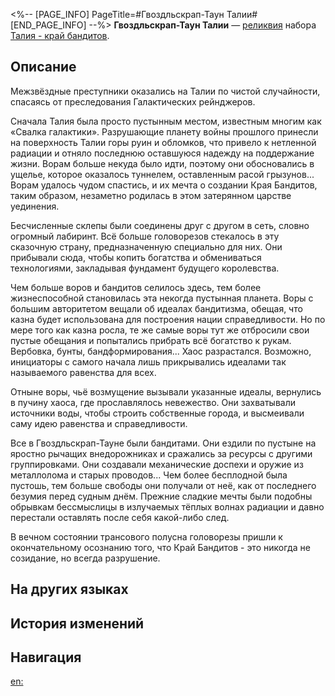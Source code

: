 <%-- [PAGE_INFO]
PageTitle=#Гвоздльскрап-Таун Талии#
[END_PAGE_INFO] --%>
{{Реликвия Инфобокс
|id          = 63075
|Изображение = Предмет Гвоздльскрап-Таун Талии.png
|Набор       = Талия — край бандитов
|Предмет     = Планарная сфера
|Упоминания  = 
}}
{{Описание|Внутри запечатан жалкий, заброшенный маленький городок Талии под названием Гвоздльскрап. Головорезы выбрали это место в качестве кратковременного убежища из-за его запасов воды и из тряпья, арматуры и досок построили здесь маленький городок.}}
'''Гвоздльскрап-Таун Талии''' — [[реликвия]] набора [[Талия — край бандитов|Талия - край бандитов]].

==Описание==
Межзвёздные преступники оказались на Талии по чистой случайности, спасаясь от преследования Галактических рейнджеров.

Сначала Талия была просто пустынным местом, известным многим как «Свалка галактики». Разрушающие планету войны прошлого принесли на поверхность Талии горы руин и обломков, что привело к нетленной радиации и отняло последнюю оставшуюся надежду на поддержание жизни. Ворам больше некуда было идти, поэтому они обосновались в ущелье, которое оказалось туннелем, оставленным расой грызунов... Ворам удалось чудом спастись, и их мечта о создании Края Бандитов, таким образом, незаметно родилась в этом затерянном царстве уединения.

Бесчисленные склепы были соединены друг с другом в сеть, словно огромный лабиринт. Всё больше головорезов стекалось в эту сказочную страну, предназначенную специально для них. Они прибывали сюда, чтобы копить богатства и обмениваться технологиями, закладывая фундамент будущего королевства.

Чем больше воров и бандитов селилось здесь, тем более жизнеспособной становилась эта некогда пустынная планета. Воры с большим авторитетом вещали об идеалах бандитизма, обещая, что казна будет использована для построения нации справедливости. Но по мере того как казна росла, те же самые воры тут же отбросили свои пустые обещания и попытались прибрать всё богатство к рукам. Вербовка, бунты, бандформирования... Хаос разрастался. Возможно, инициаторы с самого начала лишь прикрывались идеалами так называемого равенства для всех.

Отныне воры, чьё возмущение вызывали указанные идеалы, вернулись в пучину хаоса, где прославлялось невежество. Они захватывали источники воды, чтобы строить собственные города, и высмеивали саму идею равенства и справедливости.

Все в Гвоздльскрап-Тауне были бандитами. Они ездили по пустыне на яростно рычащих внедорожниках и сражались за ресурсы с другими группировками. Они создавали механические доспехи и оружие из металлолома и старых проводов... Чем более бесплодной была пустошь, тем больше свободы они получали от неё, как от последнего безумия перед судным днём. Прежние сладкие мечты были подобны обрывкам бессмыслицы в излучаемых тёплых волнах радиации и давно перестали оставлять после себя какой-либо след.

В вечном состоянии трансового полусна головорезы пришли к окончательному осознанию того, что Край Бандитов - это никогда не созидание, но всегда разрушение.

==На других языках==
{{На других языках
|en   = Talia's Nailscrap Town
|zhs  = 塔利亚的钉壳小镇
|zht  = 塔利亞的釘殼小鎮
|ja   = タリアのネイルシェル
|ko   = 탈리아의 네일스크랩 타운
|es   = Aldea Villaclavo de Talia
|fr   = Ville-ferraille de Talia
|ru   = Гвоздльскрап-Таун Талии
|th   = Talia's Nailscrap Town
|vi   = Trấn Vỏ Đinh Talia
|de   = Alteisenstadt auf Talia
|id   = Talia's Nailscrap Town
|pt   = Prego-Velho de Talia
}}

==История изменений==
{{История изменений|3.5}}

==Навигация==
{{Набор Реликвий Навбокс|Талия — край бандитов}}

[[en:]]